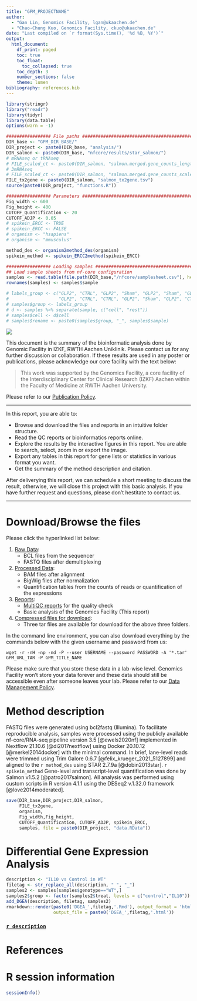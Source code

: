 ```yaml
---
title: "GPM_PROJECTNAME"
author: 
  - "Gan Lin, Genomics Facility, lgan@ukaachen.de"
  - "Chao-Chung Kuo, Genomics Facility, ckuo@ukaachen.de"
date: "Last compiled on `r format(Sys.time(), '%d %B, %Y')`"
output:
  html_document:
    df_print: paged
    toc: true
    toc_float:
      toc_collapsed: true
    toc_depth: 3
    number_sections: false
    theme: lumen
bibliography: references.bib
---
```


```r
library(stringr)
library("readr")
library(tidyr)
library(data.table)
options(warn = -1)

################# File paths #####################################################
DIR_base <- "GPM_DIR_BASE/"
DIR_project <- paste0(DIR_base, "analysis/")
DIR_salmon <- paste0(DIR_base, "nfcore/results/star_salmon/")
# mRNAseq or tRNAseq
# FILE_scaled_ct <- paste0(DIR_salmon, "salmon.merged.gene_counts_length_scaled.tsv")
# 3mRNAseq
# FILE_scaled_ct <- paste0(DIR_salmon, "salmon.merged.gene_counts_scaled.tsv") 
FILE_tx2gene <- paste0(DIR_salmon, "salmon_tx2gene.tsv")
source(paste0(DIR_project, "functions.R"))

################# Parameters #####################################################
Fig_width <- 600
Fig_height <- 400
CUTOFF_Quantification <- 20
CUTOFF_ADJP <- 0.05
# spikein_ERCC <- TRUE
# spikein_ERCC <- FALSE
# organism <- "hsapiens"
# organism <- "mmusculus"

method_des <- organism2method_des(organism) 
spikein_method <- spikein_ERCC2method(spikein_ERCC)

################# Loading samples ################################################
## Load sample sheets from nf-core configuration
samples <- read.table(file.path(DIR_base,"/nfcore/samplesheet.csv"), header=TRUE, sep = ",")
rownames(samples) <- samples$sample

# labels_group <- c("GLP2", "CTRL", "GLP2", "Sham", "GLP2", "Sham", "GLP2", "CTRL", "Sham",
#                   "GLP2", "CTRL", "CTRL", "GLP2", "Sham", "GLP2", "CTRL", "Sham")
# samples$group <- labels_group
# d <- samples %>% separate(sample, c("cell", "rest"))
# samples$cell <- d$cell
# samples$rename <- paste0(samples$group, "_", samples$sample)

```


![](https://www.medizin.rwth-aachen.de/global/show_document.asp?id=aaaaaaaaaawfyoe)

This document is the summary of the bioinformatic analysis done by Genomic Facility in IZKF, RWTH Aachen Uniklinik. Please contact us for any further discussion or collaboration. If these results are used in any poster or publications, please acknowledge our core facility with the text below:

> This work was supported by the Genomics Facility, a core facility of the Interdisciplinary Center for Clinical Research (IZKF) Aachen within the Faculty of Medicine at RWTH Aachen University.

Please refer to our [Publication Policy](https://genomics.rwth-aachen.de/services/publication-policy/).


***

In this report, you are able to:

* Browse and download the files and reports in an intuitive folder structure.
* Read the QC reports or bioinformatics reports online.
* Explore the results by the interactive figures in this report. You are able to search, select, zoom in or export the image.
* Export any tables in this report for gene lists or statistics in various format you want.
* Get the summary of the method description and citation.

After deliverying this report, we can schedule a short meeting to discuss the result, otherwise, we will close this project with this basic analysis. If you have further request and questions, please don't hestitate to contact us. 

***

# Download/Browse the files

Please click the hyperlinked list below:

1. [Raw Data](GPM_URL_1_Raw_data): 
    * BCL files from the sequencer
    * FASTQ files after demultiplexing
2. [Processed Data](GPM_URL_2_Processed_data): 
    * BAM files after alignment
    * BigWig files after normalization
    * Quantification tables from the counts of reads or quantification of the expressions
3. [Reports](GPM_URL_3_Reports):
    * [MultiQC reports](GPM_URL_3_Reports/multiqc/multiqc_report.html) for the quality check
    * Basic analysis of the Genomics Facility (This report)
4. [Compressed files for download](GPM_URL_TAR):
    * Three tar files are available for download for the above three folders.
  
In the command line environment, you can also download everything by the commands below with the given username and password from us:

```
wget -r -nH -np -nd -P --user USERNAME --password PASSWORD -A '*.tar' GPM_URL_TAR -P GPM_TITLE_NAME 
```

Please make sure that you store these data in a lab-wise level. Genomics Facility won't store your data forever and these data should still be accessible even after someone leaves your lab. Please refer to our [Data Management Policy](https://genomics.rwth-aachen.de/services/data-management-policy/).

# Method description

FASTQ files were generated using bcl2fastq (Illumina). To facilitate reproducible analysis, samples were processed using the publicly available nf-core/RNA-seq pipeline version 3.5 [@ewels2020nf] implemented in Nextflow 21.10.6 [@di2017nextflow] using Docker 20.10.12 [@merkel2014docker] with the minimal command. In brief, lane-level reads were trimmed using Trim Galore 0.6.7 [@felix_krueger_2021_5127899] and aligned to the `r method_des` using STAR 2.7.9a [@dobin2013star]. `r spikein_method` Gene-level and transcript-level quantification was done by Salmon v1.5.2 [@patro2017salmon]. All analysis was performed using custom scripts in R version 4.1.1 using the DESeq2 v.1.32.0 framework [@love2014moderated].


```r
save(DIR_base,DIR_project,DIR_salmon,
     FILE_tx2gene,
     organism,
     Fig_width,Fig_height,
     CUTOFF_Quantification, CUTOFF_ADJP, spikein_ERCC,
     samples, file = paste0(DIR_project, "data.RData"))
```

# Differential Gene Expression Analysis

```r
description <- "IL10 vs Control in WT"
filetag <- str_replace_all(description, " ", "_")
samples2 <- samples[samples$genotype=="WT",]
samples2$group <- factor(samples2$treat, levels = c("control","IL10"))
add_DGEA(description, filetag, samples2)
rmarkdown::render(paste0('DGEA_',filetag,'.Rmd'), output_format = 'html_document',
                  output_file = paste0('DGEA_',filetag,'.html'))
```

### [`r description`](`r paste0('DGEA_',filetag,'.html')`)


# References

<div id="refs"></div>


# R session information

```r
sessionInfo()
```